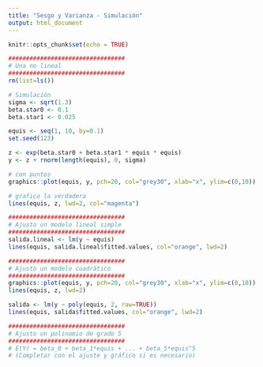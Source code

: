 ```yaml
---
title: "Sesgo y Varianza - Simulación"
output: html_document
---
```


```r
knitr::opts_chunk$set(echo = TRUE)
```

```r
#################################
# Una no lineal
#################################
rm(list=ls())

# Simulación
sigma <- sqrt(1.3)
beta.star0 <- 0.1
beta.star1 <- 0.025

equis <- seq(1, 10, by=0.1)
set.seed(123)

z <- exp(beta.star0 + beta.star1 * equis * equis)
y <- z + rnorm(length(equis), 0, sigma)

# con puntos
graphics::plot(equis, y, pch=20, col="grey30", xlab="x", ylim=c(0,10))

# grafico la verdadera
lines(equis, z, lwd=2, col="magenta")

#################################
# Ajusto un modelo lineal simple
#################################
salida.lineal <- lm(y ~ equis)
lines(equis, salida.lineal$fitted.values, col="orange", lwd=2)

#################################
# Ajusto un modelo cuadrático
#################################
graphics::plot(equis, y, pch=20, col="grey30", xlab="x", ylim=c(0,10))
lines(equis, z, lwd=2)

salida <- lm(y ~ poly(equis, 2, raw=TRUE))
lines(equis, salida$fitted.values, col="orange", lwd=2)

#################################
# Ajusto un polinomio de grado 5
#################################
# E(Y) = beta_0 + beta_1*equis + ... + beta_5*equis^5
# (Completar con el ajuste y gráfico si es necesario)
```
